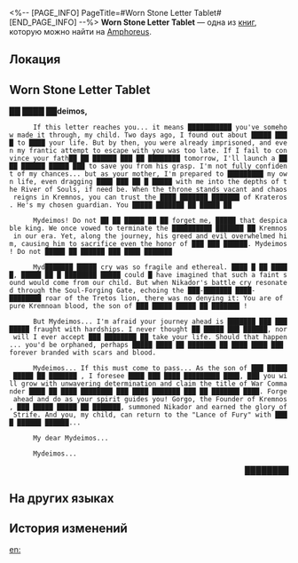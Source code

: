 <%-- [PAGE_INFO]
PageTitle=#Worn Stone Letter Tablet#
[END_PAGE_INFO] --%>
{{Дополнить}}
{{Книга Инфобокс
|id           = 466
|partIds      = 190777
|Название     = 
|Изображение  = Предмет Книга Амфореус 4.png
|Мир          = Amphoreus
|Томов        = 1
|Автор        = <!--нужно добавить-->
|Описание     = Most of the messages on the stone tablet could be understood after Mydei translated them into the common language. However, the tablet could not withstand the test of time, and a lot of the text has become blurry over the years.
|Том1         = {{tx}}
|Источник1    = {{tx|Отсутствует источник}}
|Персонажи    = Nikador
|Фракции      = 
}}
'''Worn Stone Letter Tablet''' — одна из [[Книги|книг]], которую можно найти на [[Amphoreus]].

==Локация==
{{Отметка карты|<!--название карты-->|<!--id отметки-->}}

==Worn Stone Letter Tablet==
'''██ ████ ██deimos,'''

       If this letter reaches you... it means ███████████ you've somehow made it through, my child. Two days ago, I found out about █████ ████ to ████ your life. But by then, you were already imprisoned, and even my frantic attempt to escape with you was too late. If I fail to convince your fath██ ██ ██████ ███ ██ ████████ tomorrow, I'll launch a ████ ██████ █████ ███ to save you from his grasp. I'm not fully confident of my chances... but as your mother, I'm prepared to █████████ my own life, even dragging ████ ███ ██ █ █████ with me into the depths of the River of Souls, if need be. When the throne stands vacant and chaos reigns in Kremnos, you can trust the ████ ███████ ███████ of Krateros. He's my chosen guardian. You █████ ███████ ██ █████ ██

       Mydeimos! Do not ██ ██ █████ ██ ██ forget me, █████ that despicable king. We once vowed to terminate the ██████████ ███████ ██ Kremnos in our era. Yet, along the journey, his greed and evil overwhelmed him, causing him to sacrifice even the honor of ███ ███ ██████. Mydeimos! Do not █████ ██ ██████ ███ ████ ███████

       Myd███████ █████ cry was so fragile and ethereal. ████ █ ██ █████, █████ ██ █ ████████ █████ could █ have imagined that such a faint sound would come from our child. But when Nikador's battle cry resonated through the Soul-Forging Gate, echoing the ███-███████ ████-████████ roar of the Tretos lion, there was no denying it: You are of pure Kremnoan blood, the son of ███ █████ █████ ██ ███████ {{Rubi|Gorgo|Founder of Kremnos}}!

       But Mydeimos... I'm afraid your journey ahead is ███████ ███ ████████ fraught with hardships. I never thought ██ █████ ███ ██████, nor will I ever accept ███ ████████ ██ take your life. Should that happen... you'd be orphaned, perhaps █████ ████ ██ ███████ ██ ████ ████ ███ forever branded with scars and blood.

       Mydeimos... If this must come to pass... As the son of ███ █████ █████ ██ ███████ {{Rubi|Gorgo|Founder of Kremnos}}, I foresee ████ ███ ████ █████████ ████, ███ you will grow with unwavering determination and claim the title of War Commander ████ ██ ████ ████████ ███ ████ ███████ ███ ██ ███████ ████. Forge ahead and do as your spirit guides you! Gorgo, the Founder of Kremnos, ███ █████ █████ ██ ███████, summoned Nikador and earned the glory of Strife. And you, my child, can return to the "Lance of Fury" with ████ ██████ ██████...

       My dear Mydeimos...

       Mydeimos...

           <div align="right">████████</div>



==На других языках==
{{На других языках
|en   = Worn Stone Letter Tablet
|zhs  = 有所磨损的信笺石板
|zht  = 有所磨損的信箋石板
|ja   = 磨耗した便箋の石板
|ko   = 마모된 편지 석판
|es   = Losa desgastada con mensajes
|fr   = Tablette de lettres en pierre usée
|ru   = Слегка потёртые скрижали
|th   = แผ่นหินจดหมายที่สึกหรอ
|vi   = Phiến Đá Viết Thư Sứt Mẻ
|de   = Beschädigte Nachrichtentafel
|id   = Tablet Batu Surat yang Usang
|pt   = Tabuleta de Pedra Grafada Desgastada
}}

==История изменений==
{{История изменений|3.5}}

[[en:]]